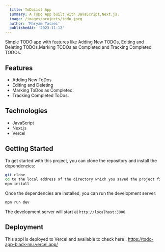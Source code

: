 ```yaml
---
  title: ToDoList App
  summary: A ToDo App built with JavaScript,Next.js.
  image: /images/projects/todo.jpeg
  author: 'Maryam Yasaei'
  publishedAt: '2023-11-12'
---
```


Simple TODO app with features like Adding New TODOs, Editing and Deleting TODOs,Marking TODOs as Completed and Tracking Completed TODOs.

## Features

- Adding New ToDos
- Editing and Deleting
- Marking ToDos as Completed.
- Tracking Completed ToDos.

## Technologies

- JavaScript
- Next.js
- Vercel

## Getting Started

To get started with this project, you can clone the repository and install the
dependencies:

```bash
git clone
cd to the local address of the directory which you saved the project files.
npm install
```

Once the dependencies are installed, you can run the development server:

```bash
npm run dev
```

The development server will start at `http://localhost:3000`.

## Deployment

This appl is deployed to Vercel and available to check here : https://todo-app-black-mu.vercel.app/
